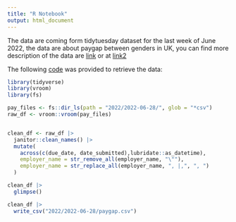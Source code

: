 ```yaml
---
title: "R Notebook"
output: html_document
---
```


The data are coming form tidytuesday dataset for the last week of June 2022, the data are about paygap between genders in UK,
you can find more description of the data are [link](https://github.com/rfordatascience/tidytuesday/tree/master/data/2022/2022-06-28)
or at [link2](https://gender-pay-gap.service.gov.uk/viewing/download)

The following [code](https://github.com/rfordatascience/tidytuesday/tree/master/data/2022/2022-06-28)  was provided to retrieve the data:
```r
library(tidyverse)
library(vroom)
library(fs)

```



```r
pay_files <- fs::dir_ls(path = "2022/2022-06-28/", glob = "*csv")
raw_df <- vroom::vroom(pay_files)


clean_df <- raw_df |>
  janitor::clean_names() |>
  mutate(
    across(c(due_date, date_submitted),lubridate::as_datetime),
    employer_name = str_remove_all(employer_name, "\""),
    employer_name = str_replace_all(employer_name, ", |,", ", ")
  )

clean_df |>
  glimpse()

clean_df |>
  write_csv("2022/2022-06-28/paygap.csv")

```


```r

```





